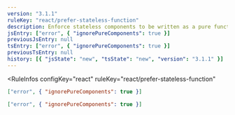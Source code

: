 ```yaml
---
version: "3.1.1"
ruleKey: "react/prefer-stateless-function"
description: Enforce stateless components to be written as a pure function
jsEntry: ["error", { "ignorePureComponents": true }]
previousJsEntry: null
tsEntry: ["error", { "ignorePureComponents": true }]
previousTsEntry: null
history: [{ "jsState": "new", "tsState": "new", "version": "3.1.1" }]
---
```


<RuleInfos 
  configKey="react" 
  ruleKey="react/prefer-stateless-function" 
>

```json
["error", { "ignorePureComponents": true }]
```

```json
["error", { "ignorePureComponents": true }]
```

</RuleInfos>
